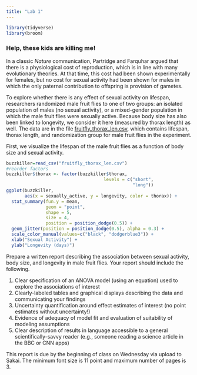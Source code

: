 ```yaml
---
title: "Lab 1"
---
```


```r
library(tidyverse)
library(broom)
```

  
### Help, these kids are killing me!

In a classic *Nature* communication, Partridge and Farquhar argued that there is a physiological cost of reproduction, which is in line with many evolutionary theories. At that time, this cost had been shown experimentally for females, but no cost for sexual activity had been shown for males in which the only paternal contribution to offspring is provision of gametes.  

To explore whether there is any effect of sexual activity on lifespan, researchers randomized male fruit flies to one of two groups:  an isolated population of males (no sexual activity), or a mixed-gender population in which the male fruit flies were sexually active. Because body size has also been linked to longevity, we consider it here (measured by thorax length) as well. The data are in the file [fruitfly_thorax_len.csv](fruitfly_thorax_len.csv), which contains lifespan, thorax length, and randomization group for male fruit flies in the experiment.

First, we visualize the lifespan of the male fruit flies as a function of body size and sexual activity.

```r
buzzkiller=read_csv("fruitfly_thorax_len.csv")
#reorder factors
buzzkiller$thorax <- factor(buzzkiller$thorax,
                                     levels = c("short",
                                                "long"))
ggplot(buzzkiller,
       aes(x = sexually_active, y = longevity, color = thorax)) +
  stat_summary(fun.y = mean,
               geom = "point",
               shape = 5,
               size = 4,
               position = position_dodge(0.5)) +
  geom_jitter(position = position_dodge(0.5), alpha = 0.3) +
  scale_color_manual(values=c("black", "dodgerblue3")) +
  xlab("Sexual Activity") +
  ylab("Longevity (days)")  
```

Prepare a written report describing the association between sexual activity, body size, and longevity in male fruit flies. Your report should include the following.

1.  Clear specification of an ANOVA model (using an equation) used to explore the associations of interest
2.  Clearly-labeled tables and graphical displays describing the data and communicating your findings
3.  Uncertainty quantification around effect estimates of interest (no point estimates without uncertainty!)
4.  Evidence of adequacy of model fit and evaluation of suitability of modeling assumptions
5.  Clear description of results in language accessible to a general scientifically-savvy reader (e.g., someone reading a science article in the BBC or CNN apps)


This report is due by the beginning of class on Wednesday via upload to Sakai.  The minimum font size is 11 point and maximum number of pages is 3.

 

